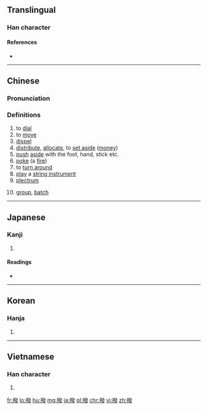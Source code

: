 {{also|拨}}
==Translingual==

===Han character===
{{Han char|rn=64|rad=手|as=12|sn=15|four=52047|canj=QNOE|ids=⿰扌發}}

====References====
* {{Han ref|kx=0455.110|dkj=12727|dj=0804.170|hdz=31964.060|uh=64A5|ud=25765|bh=BCB7|bd=48311}}

----

==Chinese==
{{zh-forms|s=拨}}

===Pronunciation===
{{zh-pron
|m=bō
|c=but6
|mc=y
|oc=y
|ma=
|cat=v,n,cls
}}

===Definitions===
# to [[dial]]
# to [[move]]
# [[dispel]]
# [[distribute]], [[allocate]], to [[set aside]] ([[money]])
# [[push]] [[aside]] with the foot, hand, stick etc.
# [[poke]] (a [[fire]])
# to [[turn around]]
# [[play]] a [[string instrument]]
# [[plectrum]]
# {{context|classifier|lang=mul}} [[group]], [[batch]]

----

==Japanese==

===Kanji===
{{ja-kanji|grade=|rs=手12}}

# {{defn|lang=ja|sort=手12}}

====Readings====
* {{ja-readings|goon=[[はち]] (hachi)|kanon=[[はつ]] (hatsu)|kanyoon=[[ばち]] (bachi)|kun=[[はねる]] (haneru), [[おさめる]] (osameru)}}

----

==Korean==

===Hanja===
{{ko-hanja|hangeul=[[발]], [[벌]]|eumhun=|rv=bal, beol|mr=pal, pŏl|y=pal, pel}}

# {{defn|lang=ko|sort=手12}}

----

==Vietnamese==

===Han character===
{{vi-hantu|[[phết]], [[bát]], [[phiết]]|rs=手12}}

# {{defn|lang=vi|sort=手12}}

[[fr:撥]]
[[lo:撥]]
[[hu:撥]]
[[mg:撥]]
[[ja:撥]]
[[pl:撥]]
[[chr:撥]]
[[vi:撥]]
[[zh:撥]]